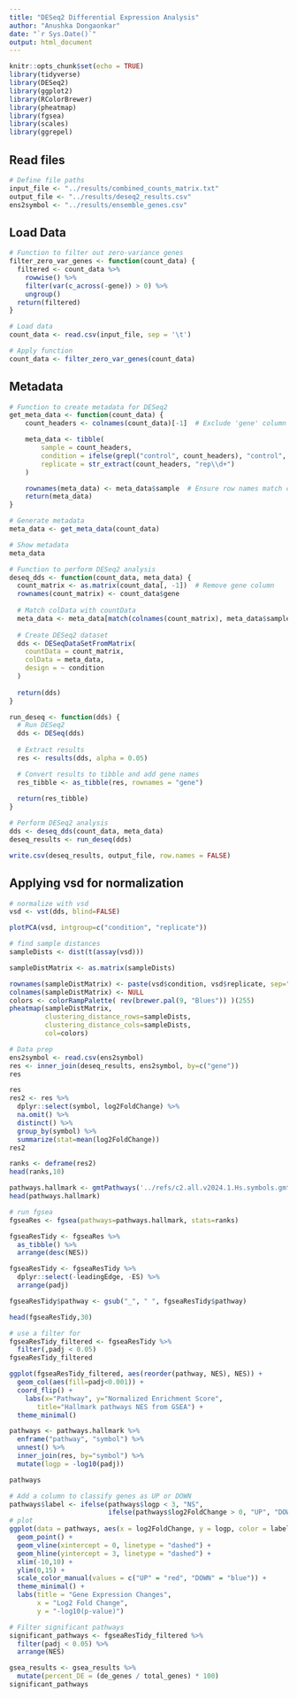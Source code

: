 ```yaml
---
title: "DESeq2 Differential Expression Analysis"
author: "Anushka Dongaonkar"
date: "`r Sys.Date()`"
output: html_document
---
```


```r
knitr::opts_chunk$set(echo = TRUE)
library(tidyverse)
library(DESeq2)
library(ggplot2)
library(RColorBrewer)
library(pheatmap)
library(fgsea)
library(scales)
library(ggrepel)
```

## Read files

``` r
# Define file paths
input_file <- "../results/combined_counts_matrix.txt"
output_file <- "../results/deseq2_results.csv"
ens2symbol <- "../results/ensemble_genes.csv"
```

## Load Data

```r

# Function to filter out zero-variance genes
filter_zero_var_genes <- function(count_data) {
  filtered <- count_data %>%
    rowwise() %>%
    filter(var(c_across(-gene)) > 0) %>%
    ungroup()
  return(filtered)
}
```

```r
# Load data
count_data <- read.csv(input_file, sep = '\t')

# Apply function
count_data <- filter_zero_var_genes(count_data)
```

## Metadata
```r
# Function to create metadata for DESeq2
get_meta_data <- function(count_data) {
    count_headers <- colnames(count_data)[-1]  # Exclude 'gene' column

    meta_data <- tibble(
        sample = count_headers,
        condition = ifelse(grepl("control", count_headers), "control", "experiment"),
        replicate = str_extract(count_headers, "rep\\d+")
    )

    rownames(meta_data) <- meta_data$sample  # Ensure row names match column names in count matrix
    return(meta_data)
}
```

```r
# Generate metadata
meta_data <- get_meta_data(count_data)

# Show metadata
meta_data
```

```r
# Function to perform DESeq2 analysis
deseq_dds <- function(count_data, meta_data) {
  count_matrix <- as.matrix(count_data[, -1])  # Remove gene column
  rownames(count_matrix) <- count_data$gene
  
  # Match colData with countData
  meta_data <- meta_data[match(colnames(count_matrix), meta_data$sample), ]
  
  # Create DESeq2 dataset
  dds <- DESeqDataSetFromMatrix(
    countData = count_matrix,
    colData = meta_data,
    design = ~ condition
  )
  
  return(dds)
}
```

```r
run_deseq <- function(dds) {
  # Run DESeq2
  dds <- DESeq(dds)
  
  # Extract results
  res <- results(dds, alpha = 0.05)  

  # Convert results to tibble and add gene names
  res_tibble <- as_tibble(res, rownames = "gene")
  
  return(res_tibble)
}

```

```r
# Perform DESeq2 analysis
dds <- deseq_dds(count_data, meta_data)
deseq_results <- run_deseq(dds)
```

```r
write.csv(deseq_results, output_file, row.names = FALSE)
```

## Applying vsd for normalization

```r
# normalize with vsd
vsd <- vst(dds, blind=FALSE)
```


```r
plotPCA(vsd, intgroup=c("condition", "replicate"))
```


```r
# find sample distances
sampleDists <- dist(t(assay(vsd)))

sampleDistMatrix <- as.matrix(sampleDists)

rownames(sampleDistMatrix) <- paste(vsd$condition, vsd$replicate, sep="_")
colnames(sampleDistMatrix) <- NULL
colors <- colorRampPalette( rev(brewer.pal(9, "Blues")) )(255)
pheatmap(sampleDistMatrix,
         clustering_distance_rows=sampleDists,
         clustering_distance_cols=sampleDists,
         col=colors)

```
```r
# Data prep
ens2symbol <- read.csv(ens2symbol)
res <- inner_join(deseq_results, ens2symbol, by=c("gene"))
res
```
```r
res
res2 <- res %>% 
  dplyr::select(symbol, log2FoldChange) %>% 
  na.omit() %>% 
  distinct() %>% 
  group_by(symbol) %>% 
  summarize(stat=mean(log2FoldChange))
res2
```
```r
ranks <- deframe(res2)
head(ranks,10)
```
```r
pathways.hallmark <- gmtPathways('../refs/c2.all.v2024.1.Hs.symbols.gmt')
head(pathways.hallmark)
```
```r
# run fgsea 
fgseaRes <- fgsea(pathways=pathways.hallmark, stats=ranks)

```

```r
fgseaResTidy <- fgseaRes %>%
  as_tibble() %>%
  arrange(desc(NES))

fgseaResTidy <- fgseaResTidy %>% 
  dplyr::select(-leadingEdge, -ES) %>% 
  arrange(padj)

fgseaResTidy$pathway <- gsub("_", " ", fgseaResTidy$pathway)

head(fgseaResTidy,30)
```

```r
# use a filter for 
fgseaResTidy_filtered <- fgseaResTidy %>%
  filter(,padj < 0.05)
fgseaResTidy_filtered
```

```r
ggplot(fgseaResTidy_filtered, aes(reorder(pathway, NES), NES)) +
  geom_col(aes(fill=padj<0.001)) +
  coord_flip() +
    labs(x="Pathway", y="Normalized Enrichment Score",
       title="Hallmark pathways NES from GSEA") + 
  theme_minimal()
```

```r
pathways <- pathways.hallmark %>% 
  enframe("pathway", "symbol") %>% 
  unnest() %>% 
  inner_join(res, by="symbol") %>%
  mutate(logp = -log10(padj))

pathways
```
```r
# Add a column to classify genes as UP or DOWN
pathways$label <- ifelse(pathways$logp < 3, "NS",
                         ifelse(pathways$log2FoldChange > 0, "UP", "DOWN"))
# plot 
ggplot(data = pathways, aes(x = log2FoldChange, y = logp, color = label)) +
  geom_point() +
  geom_vline(xintercept = 0, linetype = "dashed") +
  geom_hline(yintercept = 3, linetype = "dashed") +
  xlim(-10,10) +
  ylim(0,15) +
  scale_color_manual(values = c("UP" = "red", "DOWN" = "blue")) +
  theme_minimal() +
  labs(title = "Gene Expression Changes",
       x = "Log2 Fold Change",
       y = "-log10(p-value)")

```
```r
# Filter significant pathways
significant_pathways <- fgseaResTidy_filtered %>%
  filter(padj < 0.05) %>%
  arrange(NES)

gsea_results <- gsea_results %>%
  mutate(percent_DE = (de_genes / total_genes) * 100)
significant_pathways
```


```r

```

